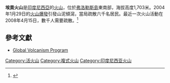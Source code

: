 {{Infobox Mountain
| Name = 埃貢火山
| photo = 
| photo_caption = 
| Elevation = 1,703米
| elevation_ref = 
| prominence = 
| listing = [[Ribu|Ribu]]
| Location = {{INA}}[[弗洛勒斯島|弗洛勒斯島]]
| range = 
| pushpin_map = Indonesia
| latd=8 |latm=41 |lats= |latNS=S
| longd=122 |longm=27 |longs= |longEW=E
| topo = 
| Type = [[複式火山|複式火山]]
| age = 
| Last eruption = 2008年
| first_ascent = 
| easiest_route = 
}}

'''埃貢火山'''是[[印度尼西亞|印度尼西亞]]的[[火山|火山]]，位於[[弗洛勒斯島|弗洛勒斯島]]東南部，海拔高度1,703米。2004年1月29日的[[火山爆發|火山爆發]]引發山泥傾瀉，當局疏散六千名居民。最近一次火山活動在2008年4月15日，數千人需要疏散。<ref>{{Cite web |url=http://www.sunda-islands.com/lexikon-gunung_egon.php |title=sunda-islands.com/Malaysia Discovery Encyclopedia Article on Gunung Egon |accessdate=2011-01-01 |archive-date=2010-09-08 |archive-url=https://web.archive.org/web/20100908010428/http://www.sunda-islands.com/lexikon-gunung_egon.php |dead-url=no }}</ref>

==參考文獻==
{{reflist}}
* [http://www.volcano.si.edu/world/volcano.cfm?vnum=0604-16= Global Volcanism Program] {{Wayback|url=http://www.volcano.si.edu/world/volcano.cfm?vnum=0604-16= |date=20201114002914 }}

[[Category:活火山|Category:活火山]]
[[Category:複式火山|Category:複式火山]]
[[Category:印度尼西亚火山|Category:印度尼西亚火山]]

{{Indonesia-stub}}